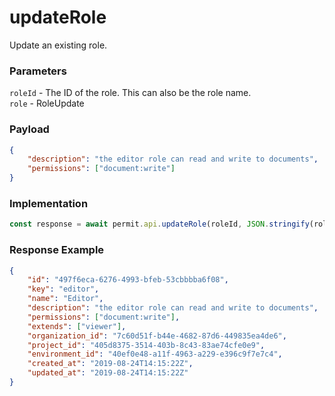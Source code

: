 # updateRole

Update an existing role.

### Parameters

`roleId` - The ID of the role. This can also be the role name. <br/>
`role` - RoleUpdate

### Payload

```json
{
	"description": "the editor role can read and write to documents",
	"permissions": ["document:write"]
}
```

### Implementation

```js
const response = await permit.api.updateRole(roleId, JSON.stringify(role));
```

### Response Example

```json
{
	"id": "497f6eca-6276-4993-bfeb-53cbbbba6f08",
	"key": "editor",
	"name": "Editor",
	"description": "the editor role can read and write to documents",
	"permissions": ["document:write"],
	"extends": ["viewer"],
	"organization_id": "7c60d51f-b44e-4682-87d6-449835ea4de6",
	"project_id": "405d8375-3514-403b-8c43-83ae74cfe0e9",
	"environment_id": "40ef0e48-a11f-4963-a229-e396c9f7e7c4",
	"created_at": "2019-08-24T14:15:22Z",
	"updated_at": "2019-08-24T14:15:22Z"
}
```
